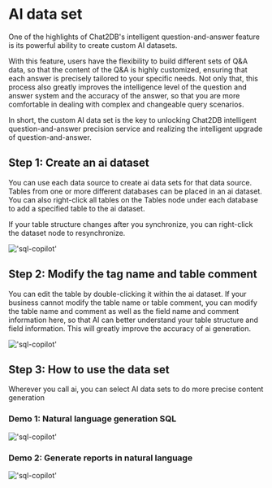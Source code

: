 # AI data set

One of the highlights of Chat2DB's intelligent question-and-answer feature is its powerful ability to create custom AI datasets.

With this feature, users have the flexibility to build different sets of Q&A data, so that the content of the Q&A is highly customized, ensuring that each answer is precisely tailored to your specific needs.
Not only that, this process also greatly improves the intelligence level of the question and answer system and the accuracy of the answer, so that you are more comfortable in dealing with complex and changeable query scenarios.

In short, the custom AI data set is the key to unlocking Chat2DB intelligent question-and-answer precision service and realizing the intelligent upgrade of question-and-answer.

## Step 1: Create an ai dataset

You can use each data source to create ai data sets for that data source. Tables from one or more different databases can be placed in an ai dataset.
You can also right-click all tables on the Tables node under each database to add a specified table to the ai dataset.

If your table structure changes after you synchronize, you can right-click the dataset node to resynchronize.

!['sql-copilot'](/image/AI-image/create-ai-data-collection.gif)

## Step 2: Modify the tag name and table comment

You can edit the table by double-clicking it within the ai dataset. If your business cannot modify the table name or table comment, you can modify the table name and comment as well as the field name and comment information here, so that AI can better understand your table structure and field information.
This will greatly improve the accuracy of ai generation.

!['sql-copilot'](/image/AI-image/ai-data-collection-edit-table.gif)

## Step 3: How to use the data set

Wherever you call ai, you can select AI data sets to do more precise content generation

### Demo 1: Natural language generation SQL

!['sql-copilot'](/image/AI-image/ai-data-collection-text2sql.gif)

### Demo 2: Generate reports in natural language

!['sql-copilot'](/image/AI-image/ai-data-collection-create-dashboard.gif)